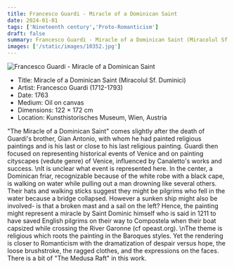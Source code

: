 ```yaml
---
title: Francesco Guardi - Miracle of a Dominican Saint
date: 2024-01-01
tags: ['Nineteenth century','Proto-Romanticism']
draft: false
summary: Francesco Guardi - Miracle of a Dominican Saint (Miracolul Sf. Duminici)
images: ['/static/images/10352.jpg']
---
```


![Francesco Guardi - Miracle of a Dominican Saint](/static/images/10352.jpg)

* Title: Miracle of a Dominican Saint (Miracolul Sf. Duminici)
* Artist: Francesco Guardi (1712-1793)
* Date: 1763
* Medium: Oil on canvas
* Dimensions: 122 × 172 cm
* Location: Kunsthistorisches Museum, Wien, Austria

\"The Miracle of a Dominican Saint\" comes slightly after the death of Guardi's brother, Gian Antonio, with whom he had painted religious paintings and is his last or close to his last religious painting. Guardi then focused on representing historical events of Venice and on painting cityscapes (vedute genre) of Venice, influenced by Canaletto's works and success. \nIt is unclear what event is represented here. In the center, a Dominican friar, recognizable because of the white robe with a black cape, is walking on water while pulling out a man drowning like several others. Their hats and walking sticks suggest they might be pilgrims who fell in the water because a bridge collapsed. However a sunken ship might also be involved- is that a broken mast and a sail on the left? Hence, the painting might represent a miracle by Saint Dominic himself who is said in 1211 to have saved English pilgrims on their way to Compostela when their boat capsized while crossing the River Garonne (cf opeast.org). \nThe theme is religious which roots the painting in the Baroques styles. Yet the rendering is closer to Romanticism with the dramatization of despair versus hope, the loose brushstroke, the ragged clothes, and the expressions on the faces. There is a bit of \"The Medusa Raft\" in this work.
